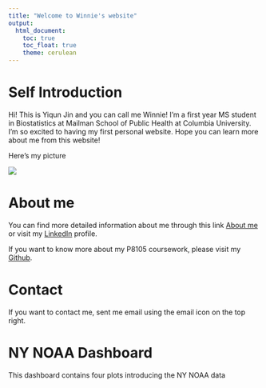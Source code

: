 ```yaml
---
title: "Welcome to Winnie's website"
output: 
  html_document:
    toc: true
    toc_float: true
    theme: cerulean
---
```


# Self Introduction

Hi! This is Yiqun Jin and you can call me Winnie! I'm a first year MS student in Biostatistics at Mailman School of Public Health at Columbia University. I'm so excited to having my first personal website. Hope you can learn more about me from this website!


Here's my picture

![](images/IMG_0472.jpeg)


# About me

You can find more detailed information about me through this link [About me](about.html) or visit my [LinkedIn](https://www.linkedin.com/in/yiqun-jin-3219301b4/) profile.

If you want to know more about my P8105 coursework, please visit my [Github](https://github.com/Winnie1999).

# Contact

If you want to contact me, sent me email using the email icon on the top right.

# NY NOAA Dashboard

This dashboard contains four plots introducing the NY NOAA data

